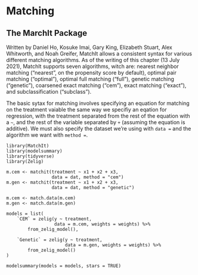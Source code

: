 # Matching

## The MarchIt Package
Written by Daniel Ho, Kosuke Imai, Gary King, Elizabeth Stuart, Alex Whitworth,
and Noah Greifer, MatchIt allows a consistent syntax for various different
matching algorithms. As of the writing of this chapter (13 July 2021), MatchIt
supports seven algorithms, witch are: nearest neighbor matching ("nearest", 
on the propensity score by default), optimal pair matching ("optimal"),
optimal full matching ("full"), genetic matching ("genetic"), coarsened 
exact matching ("cem"), exact matching ("exact"), and subclassification
("subclass").

The basic sytax for matching involves specifying an equation for matching on
the treatment vaiable the same way we specifiy an eqation for regression,
with the treatment separated from the rest of the equation with a `~`, and 
the rest of the variable separated by `+` (assuming the equation is additive).
We must also specify the dataset we're using with `data = ` and the algorithm
we want with `method = `.

```
library(MatchIt)
library(modelsummary)
library(tidyverse)
library(Zelig)

m.cem <- matchit(treatment ~ x1 + x2 + x3, 
                 data = dat, method = "cem")
m.gen <- matchit(treatment ~ x1 + x2 + x3, 
                 data = dat, method = "genetic")

m.cem <- match.data(m.cem)
m.gen <- match.data(m.gen)

models = list(
    `CEM` = zelig(y ~ treatment, 
                  data = m.cem, weights = weights) %>% 
        from_zelig_model(),
    
    `Genetic` = zelig(y ~ treatment, 
                      data = m.gen, weights = weights) %>% 
        from_zelig_model()
)

modelsummary(models = models, stars = TRUE)
```
